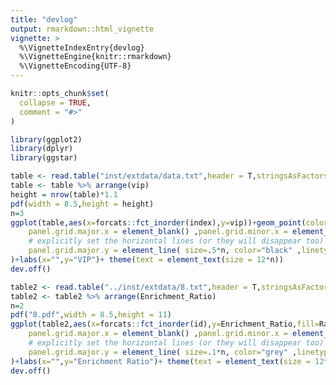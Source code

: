 ```yaml
---
title: "devlog"
output: rmarkdown::html_vignette
vignette: >
  %\VignetteIndexEntry{devlog}
  %\VignetteEngine{knitr::rmarkdown}
  %\VignetteEncoding{UTF-8}
---
```


```r
knitr::opts_chunk$set(
  collapse = TRUE,
  comment = "#>"
)
```

```r
library(ggplot2)
library(dplyr)
library(ggstar)
```

```r
table <- read.table("inst/extdata/data.txt",header = T,stringsAsFactors = FALSE,sep = "\t")
table <- table %>% arrange(vip)
height = nrow(table)*1.1
pdf(width = 8.5,height = height)
n=3
ggplot(table,aes(x=forcats::fct_inorder(index),y=vip))+geom_point(color='darkblue',size=4*n)+coord_flip()+theme_void()+theme_linedraw(base_rect_size = 2*n)+theme( # remove the vertical grid lines
    panel.grid.major.x = element_blank() ,panel.grid.minor.x = element_blank() ,
    # explicitly set the horizontal lines (or they will disappear too)
    panel.grid.major.y = element_line( size=.5*n, color="black" ,linetype = "dashed") 
)+labs(x="",y="VIP")+ theme(text = element_text(size = 12*n))
dev.off()
```

```r
table2 <- read.table("../inst/extdata/8.txt",header = T,stringsAsFactors = FALSE,sep = "\t")
table2 <- table2 %>% arrange(Enrichment_Ratio)
n=2
pdf("8.pdf",width = 8.5,height = 11)
ggplot(table2,aes(x=forcats::fct_inorder(id),y=Enrichment_Ratio,fill=Raw_p,size=Enrichment_Ratio))+geom_star(show.legend = F)+coord_flip()+theme_void()+theme_linedraw(base_rect_size = 0.2*n)+theme( # remove the vertical grid lines
    panel.grid.major.x = element_blank() ,panel.grid.minor.x = element_blank() ,
    # explicitly set the horizontal lines (or they will disappear too)
    panel.grid.major.y = element_line( size=.1*n, color="grey" ,linetype = "dashed") 
)+labs(x="",y="Enrichment Ratio")+ theme(text = element_text(size = 12*n))+scale_fill_gradient(low="red", high="blue")+scale_size_continuous(range = c(4, 8))+ylim(2,9)
dev.off()
```

